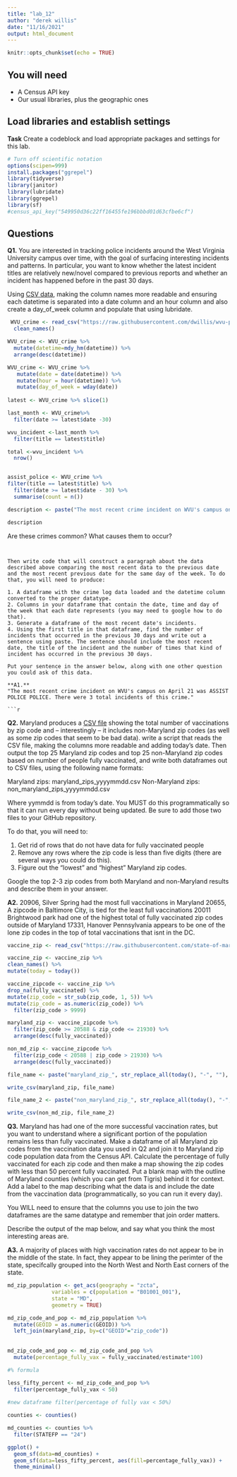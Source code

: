 ```yaml
---
title: "lab_12"
author: "derek willis"
date: "11/16/2021"
output: html_document
---
```


```r
knitr::opts_chunk$set(echo = TRUE)
```

## You will need

* A Census API key
* Our usual libraries, plus the geographic ones

## Load libraries and establish settings

**Task** Create a codeblock and load appropriate packages and settings for this lab.

```r
# Turn off scientific notation
options(scipen=999)
install.packages("ggrepel")
library(tidyverse)
library(janitor)
library(lubridate)
library(ggrepel)
library(sf)
#census_api_key("549950d36c22ff16455fe196bbbd01d63cfbe6cf")

```

## Questions

**Q1.** You are interested in tracking police incidents around the West Virginia University campus over time, with the goal of surfacing interesting incidents and patterns. In particular, you want to know whether the latest incident titles are relatively new/novel compared to previous reports and whether an incident has happened before in the past 30 days.

Using [CSV data](https://raw.githubusercontent.com/dwillis/wvu-projects/master/crime-log/crime_log.csv), making the column names more readable and ensuring each datetime is separated into a date column and an hour column and also create a day_of_week column and populate that using lubridate.
```r

 WVU_crime <- read_csv("https://raw.githubusercontent.com/dwillis/wvu-projects/master/crime-log/crime_log.csv") %>%
  clean_names()

WVU_crime <- WVU_crime %>% 
  mutate(datetime=mdy_hm(datetime)) %>% 
  arrange(desc(datetime))

WVU_crime <- WVU_crime %>% 
   mutate(date = date(datetime)) %>% 
   mutate(hour = hour(datetime)) %>% 
   mutate(day_of_week = wday(date))
 
latest <- WVU_crime %>% slice(1)

last_month <- WVU_crime%>% 
  filter(date >= latest$date -30)

wvu_incident <-last_month %>% 
  filter(title == latest$title)

total <-wvu_incident %>% 
  nrow()



```
```r
assist_police <- WVU_crime %>% 
filter(title == latest$title) %>%
  filter(date >= latest$date - 30) %>%
  summarise(count = n())

description <- paste("The most recent crime incident on WVU's campus on ", format(latest$date, format="%B %d"), " was ", latest$title, ".", " There were ", assist_police$count, " total incidents of this crime.", sep="")

description
```
Are these crimes common? What causes them to occur?
```


Then write code that will construct a paragraph about the data described above comparing the most recent data to the previous date and the most recent previous date for the same day of the week. To do that, you will need to produce:

1. A dataframe with the crime log data loaded and the datetime column converted to the proper datatype.
2. Columns in your dataframe that contain the date, time and day of the week that each date represents (you may need to google how to do that).
3. Generate a dataframe of the most recent date's incidents.
4. Using the first title in that dataframe, find the number of incidents that occurred in the previous 30 days and write out a sentence using paste. The sentence should include the most recent date, the title of the incident and the number of times that kind of incident has occurred in the previous 30 days.

Put your sentence in the answer below, along with one other question you could ask of this data.

**A1.**
"The most recent crime incident on WVU's campus on April 21 was ASSIST POLICE POLICE. There were 3 total incidents of this crime."

```r
```

**Q2.** Maryland produces a [CSV file](https://raw.githubusercontent.com/state-of-maryland/VaccineCSVs/master/Vax_ZIP_CODE_FirstSecondSingle_Totals_Raw.csv) showing the total number of vaccinations by zip code and -- interestingly -- it includes non-Maryland zip codes (as well as some zip codes that seem to be bad data). write a script that reads the CSV file, making the columns more readable and adding today's date. Then output the top 25 Maryland zip codes and top 25 non-Maryland zip codes based on number of people fully vaccinated, and write both dataframes out to CSV files, using the following name formats:

Maryland zips: maryland_zips_yyyymmdd.csv
Non-Maryland zips: non_maryland_zips_yyyymmdd.csv

Where yymmdd is from today's date. You MUST do this programmatically so that it can run every day without being updated. Be sure to add those two files to your GitHub repository.

To do that, you will need to:

1. Get rid of rows that do not have data for fully vaccinated people
2. Remove any rows where the zip code is less than five digits (there are several ways you could do this).
3. Figure out the "lowest" and "highest" Maryland zip codes.

Google the top 2-3 zip codes from both Maryland and non-Maryland results and describe them in your answer.

**A2.**
20906, Silver Spring had the most full vaccinations in Maryland
20655, A zipcode in Baltimore City, is tied for the least full vaccinations
20011 Brightwood park had one of the highest total of fully vaccinated zip codes outside of Maryland
17331, Hanover Pennsylvania appears to be one of the lone zip codes in the top of total vaccinations that isnt in the DC.


```r
vaccine_zip <- read_csv("https://raw.githubusercontent.com/state-of-maryland/VaccineCSVs/master/Vax_ZIP_CODE_FirstSecondSingle_Totals_Raw.csv")

vaccine_zip <- vaccine_zip %>% 
clean_names() %>% 
mutate(today = today())

vaccine_zipcode <- vaccine_zip %>% 
drop_na(fully_vaccinated) %>% 
mutate(zip_code = str_sub(zip_code, 1, 5)) %>% 
mutate(zip_code = as.numeric(zip_code)) %>%
  filter(zip_code > 9999)

maryland_zip <- vaccine_zipcode %>%
  filter(zip_code >= 20588 & zip_code <= 21930) %>%
  arrange(desc(fully_vaccinated))

non_md_zip <- vaccine_zipcode %>%
  filter(zip_code < 20588 | zip_code > 21930) %>%
  arrange(desc(fully_vaccinated))

file_name <- paste("maryland_zip_", str_replace_all(today(), "-", ""), ".csv",  sep="")

write_csv(maryland_zip, file_name)

file_name_2 <- paste("non_maryland_zip_", str_replace_all(today(), "-", ""), ".csv",  sep="")

write_csv(non_md_zip, file_name_2)
```


**Q3.** Maryland has had one of the more successful vaccination rates, but you want to understand where a significant portion of the population remains less than fully vaccinated. Make a dataframe of all Maryland zip codes from the vaccination data you used in Q2 and join it to Maryland zip code population data from the Census API. Calculate the percentage of fully vaccinated for each zip code and then make a map showing the zip codes with less than 50 percent fully vaccinated. Put a blank map with the outline of Maryland counties (which you can get from Tigris) behind it for context. Add a label to the map describing what the data is and include the date from the vaccination data (programmatically, so you can run it every day).

You WILL need to ensure that the columns you use to join the two dataframes are the same datatype and remember that join order matters.

Describe the output of the map below, and say what you think the most interesting areas are.

**A3.**
A majority of places with high vaccination rates do not appear to be in the middle of the state. In fact, they appear to be lining the perimter of the state, specifcally grouped into the North West and North East corners of the state. 
```r
md_zip_population <- get_acs(geography = "zcta",
              variables = c(population = "B01001_001"),
              state = "MD",
              geometry = TRUE)

md_zip_code_and_pop <- md_zip_population %>%
  mutate(GEOID = as.numeric(GEOID)) %>%
  left_join(maryland_zip, by=c("GEOID"="zip_code"))
           
           
md_zip_code_and_pop <- md_zip_code_and_pop %>%
  mutate(percentage_fully_vax = fully_vaccinated/estimate*100)

#% formula

less_fifty_percent <- md_zip_code_and_pop %>%
  filter(percentage_fully_vax < 50)
 
#new dataframe filter(percentage of fully vax < 50%)

counties <- counties()

md_counties <- counties %>%
  filter(STATEFP == "24")

ggplot() +
  geom_sf(data=md_counties) +
  geom_sf(data=less_fifty_percent, aes(fill=percentage_fully_vax)) +
  theme_minimal()
```
